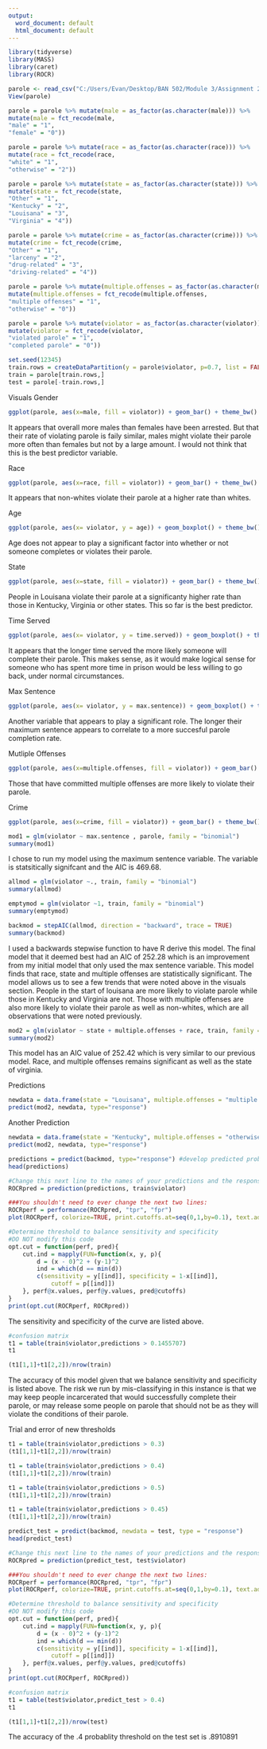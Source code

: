 ---
output:
  word_document: default
  html_document: default
---
```{r}
library(tidyverse)
library(MASS)
library(caret)
library(ROCR)
```

```{r}
parole <- read_csv("C:/Users/Evan/Desktop/BAN 502/Module 3/Assignment 2/parole.csv")
View(parole)

parole = parole %>% mutate(male = as_factor(as.character(male))) %>%
mutate(male = fct_recode(male,
"male" = "1",
"female" = "0"))

parole = parole %>% mutate(race = as_factor(as.character(race))) %>%
mutate(race = fct_recode(race,
"white" = "1",
"otherwise" = "2"))

parole = parole %>% mutate(state = as_factor(as.character(state))) %>%
mutate(state = fct_recode(state,
"Other" = "1",
"Kentucky" = "2",
"Louisana" = "3",
"Virginia" = "4"))

parole = parole %>% mutate(crime = as_factor(as.character(crime))) %>%
mutate(crime = fct_recode(crime,
"Other" = "1",
"larceny" = "2",
"drug-related" = "3",
"driving-related" = "4"))

parole = parole %>% mutate(multiple.offenses = as_factor(as.character(multiple.offenses))) %>%
mutate(multiple.offenses = fct_recode(multiple.offenses,
"multiple offenses" = "1",
"otherwise" = "0"))

parole = parole %>% mutate(violator = as_factor(as.character(violator))) %>%
mutate(violator = fct_recode(violator,
"violated parole" = "1",
"completed parole" = "0"))
```

```{r}
set.seed(12345)
train.rows = createDataPartition(y = parole$violator, p=0.7, list = FALSE) #70% in training
train = parole[train.rows,] 
test = parole[-train.rows,]

```

Visuals
Gender
```{r}
ggplot(parole, aes(x=male, fill = violator)) + geom_bar() + theme_bw()
```
It appears that overall more males than females have been arrested. But that their rate of violating parole is faily similar, males might violate their parole more often than females but not by a large amount. I would not think that this is the best predictor variable.  

Race
```{r}
ggplot(parole, aes(x=race, fill = violator)) + geom_bar() + theme_bw()
```
It appears that non-whites violate their parole at a higher rate than whites. 

Age
```{r}
ggplot(parole, aes(x= violator, y = age)) + geom_boxplot() + theme_bw()
```
Age does not appear to play a significant factor into whether or not someone completes or violates their parole. 

State
```{r}
ggplot(parole, aes(x=state, fill = violator)) + geom_bar() + theme_bw()
```
People in  Louisana violate their parole at a significanty higher rate than those in Kentucky, Virginia or other states. This so far is the best predictor. 

Time Served
```{r}
ggplot(parole, aes(x= violator, y = time.served)) + geom_boxplot() + theme_bw()

```
It appears that the longer time served the more likely someone will complete their parole. This makes sense, as it would make logical sense for someone who has spent more time in prison would be less willing to go back, under normal circumstances. 

Max Sentence
```{r}
ggplot(parole, aes(x= violator, y = max.sentence)) + geom_boxplot() + theme_bw()
```
Another variable that appears to play a significant role. The longer their maximum sentence appears to correlate to a more succesful parole completion rate. 

Mutliple Offenses
```{r}
ggplot(parole, aes(x=multiple.offenses, fill = violator)) + geom_bar() + theme_bw()
```
Those that have committed multiple offenses are more likely to violate their parole. 

Crime
```{r}
ggplot(parole, aes(x=crime, fill = violator)) + geom_bar() + theme_bw()
```

```{r}
mod1 = glm(violator ~ max.sentence , parole, family = "binomial")
summary(mod1)
```
I chose to run my model using the maximum sentence variable. The variable is statsitically signifcant and the AIC is 469.68.

```{r}
allmod = glm(violator ~., train, family = "binomial")
summary(allmod)

emptymod = glm(violator ~1, train, family = "binomial")  
summary(emptymod)
```

```{r}
backmod = stepAIC(allmod, direction = "backward", trace = TRUE) 
summary(backmod)
```
I used a backwards stepwise function to have R derive this model. The final model that it deemed best had an AIC of 252.28 which is an improvement from my initial model that only used the max sentence variable. This model finds that race, state and multiple offenses are statistically significant. The model allows us to see a few trends that were noted above in the visuals section. People in the start of louisana are more likely to violate parole while those in Kentucky and Virginia are not. Those with multiple offenses are also more likely to violate their parole as well as non-whites, which are all observations that were noted previously.  

```{r}
mod2 = glm(violator ~ state + multiple.offenses + race, train, family = "binomial" )
summary(mod2)
```

This model has an AIC value of 252.42 which is very similar to our previous model. Race, and multiple offenses remains significant as well as the state of virginia. 

Predictions
```{r}
newdata = data.frame(state = "Louisana", multiple.offenses = "multiple offenses", race = "white")
predict(mod2, newdata, type="response")
```
Another Prediction
```{r}
newdata = data.frame(state = "Kentucky", multiple.offenses = "otherwise", race = "otherwise")
predict(mod2, newdata, type="response")
```
```{r}
predictions = predict(backmod, type="response") #develop predicted probabilities
head(predictions)
```
```{r}
#Change this next line to the names of your predictions and the response variable in the training data frame
ROCRpred = prediction(predictions, train$violator) 

###You shouldn't need to ever change the next two lines:
ROCRperf = performance(ROCRpred, "tpr", "fpr")
plot(ROCRperf, colorize=TRUE, print.cutoffs.at=seq(0,1,by=0.1), text.adj=c(-0.2,1.7))
```
```{r}
#Determine threshold to balance sensitivity and specificity
#DO NOT modify this code
opt.cut = function(perf, pred){
    cut.ind = mapply(FUN=function(x, y, p){
        d = (x - 0)^2 + (y-1)^2
        ind = which(d == min(d))
        c(sensitivity = y[[ind]], specificity = 1-x[[ind]], 
            cutoff = p[[ind]])
    }, perf@x.values, perf@y.values, pred@cutoffs)
}
print(opt.cut(ROCRperf, ROCRpred))
```
The sensitivity and specificity of the curve are listed above. 

```{r}
#confusion matrix
t1 = table(train$violator,predictions > 0.1455707)
t1
```

```{r}
(t1[1,1]+t1[2,2])/nrow(train)
```
The accuracy of this model given that we balance sensitivity and specificity is listed above. 
The risk we run by mis-classifying in this instance is that we may keep people incarcerated that would successfully complete their parole, or may release some people on parole that should not be as they will violate the conditions of their parole. 

Trial and error of new thresholds
```{r}
t1 = table(train$violator,predictions > 0.3)
(t1[1,1]+t1[2,2])/nrow(train)
```

```{r}
t1 = table(train$violator,predictions > 0.4)
(t1[1,1]+t1[2,2])/nrow(train)
```

```{r}
t1 = table(train$violator,predictions > 0.5)
(t1[1,1]+t1[2,2])/nrow(train)
```

```{r}
t1 = table(train$violator,predictions > 0.45)
(t1[1,1]+t1[2,2])/nrow(train)
```

```{r}
predict_test = predict(backmod, newdata = test, type = "response")
head(predict_test)

#Change this next line to the names of your predictions and the response variable in the training data frame
ROCRpred = prediction(predict_test, test$violator) 

###You shouldn't need to ever change the next two lines:
ROCRperf = performance(ROCRpred, "tpr", "fpr")
plot(ROCRperf, colorize=TRUE, print.cutoffs.at=seq(0,1,by=0.1), text.adj=c(-0.2,1.7))

#Determine threshold to balance sensitivity and specificity
#DO NOT modify this code
opt.cut = function(perf, pred){
    cut.ind = mapply(FUN=function(x, y, p){
        d = (x - 0)^2 + (y-1)^2
        ind = which(d == min(d))
        c(sensitivity = y[[ind]], specificity = 1-x[[ind]], 
            cutoff = p[[ind]])
    }, perf@x.values, perf@y.values, pred@cutoffs)
}
print(opt.cut(ROCRperf, ROCRpred))
```
```{r}
#confusion matrix
t1 = table(test$violator,predict_test > 0.4)
t1
```

```{r}
(t1[1,1]+t1[2,2])/nrow(test)

```
The accuracy of the .4 probablity threshold on the test set is .8910891
